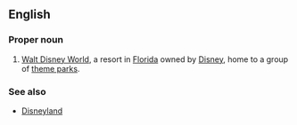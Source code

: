 ==English==
{{wikipedia|Walt Disney World Resort}}

===Proper noun===
{{en-proper-noun}}

# [[w:Walt Disney World Resort|Walt Disney World]], a resort in [[Florida]] owned by [[Disney]], home to a group of [[theme park]]s.

===See also===
*[[Disneyland]]